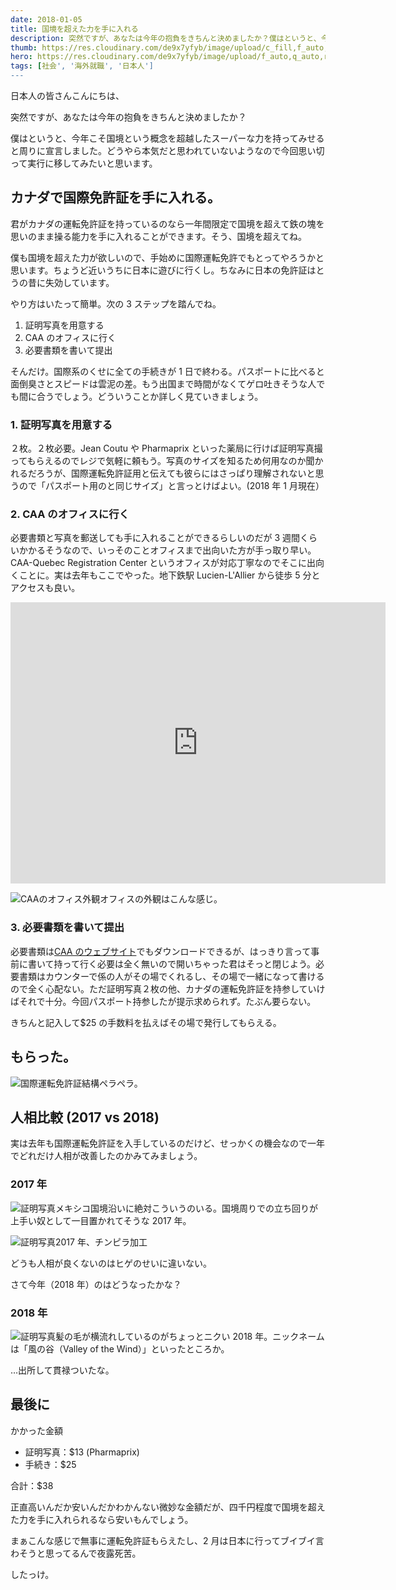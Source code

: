 ```yaml
---
date: 2018-01-05
title: 国境を超えた力を手に入れる
description: 突然ですが、あなたは今年の抱負をきちんと決めましたか？僕はというと、今年こそ国境という概念を超越したスーパーな力を持ってみせると周りに宣言しました。どうやら本気だと思われていないようなので今回思い切って実行に移してみたいと思います。
thumb: https://res.cloudinary.com/de9x7yfyb/image/upload/c_fill,f_auto,h_120,q_auto,r_6,w_120/v1637734537/qc3/posts/international-driving-permit/montreal02_mw9n8b.jpg
hero: https://res.cloudinary.com/de9x7yfyb/image/upload/f_auto,q_auto,r_6,w_680/v1637734537/qc3/posts/international-driving-permit/montreal02_mw9n8b.jpg
tags: [社会', '海外就職', '日本人']
---
```


日本人の皆さんこんにちは、

突然ですが、あなたは今年の抱負をきちんと決めましたか？

僕はというと、今年こそ国境という概念を超越したスーパーな力を持ってみせると周りに宣言しました。どうやら本気だと思われていないようなので今回思い切って実行に移してみたいと思います。

## カナダで国際免許証を手に入れる。

君がカナダの運転免許証を持っているのなら一年間限定で国境を超えて鉄の塊を思いのまま操る能力を手に入れることができます。そう、国境を超えてね。

僕も国境を超えた力が欲しいので、手始めに国際運転免許でもとってやろうかと思います。ちょうど近いうちに日本に遊びに行くし。ちなみに日本の免許証はとうの昔に失効しています。

やり方はいたって簡単。次の 3 ステップを踏んでね。

1.  証明写真を用意する
2.  CAA のオフィスに行く
3.  必要書類を書いて提出

そんだけ。国際系のくせに全ての手続きが 1 日で終わる。パスポートに比べると面倒臭さとスピードは雲泥の差。もう出国まで時間がなくてゲロ吐きそうな人でも間に合うでしょう。どういうことか詳しく見ていきましょう。

### 1\. 証明写真を用意する

２枚。２枚必要。Jean Coutu や Pharmaprix といった薬局に行けば証明写真撮ってもらえるのでレジで気軽に頼もう。写真のサイズを知るため何用なのか聞かれるだろうが、国際運転免許証用と伝えても彼らにはさっぱり理解されないと思うので「パスポート用のと同じサイズ」と言っとけばよい。(2018 年 1 月現在）

### 2\. CAA のオフィスに行く

必要書類と写真を郵送しても手に入れることができるらしいのだが 3 週間くらいかかるそうなので、いっそのことオフィスまで出向いた方が手っ取り早い。CAA-Quebec Registration Center というオフィスが対応丁寧なのでそこに出向くことに。実は去年もここでやった。地下鉄駅 Lucien-L'Allier から徒歩 5 分とアクセスも良い。

<iframe
  style='border:0;'
  src='https://www.google.com/maps/embed?pb=!1m18!1m12!1m3!1d89497.19604973428!2d-73.63780812828482!3d45.494226264810294!2m3!1f0!2f0!3f0!3m2!1i1024!2i768!4f13.1!3m3!1m2!1s0x0%3A0x11d00f9f90aa2525!2sCAA-Quebec+Registration+Center!5e0!3m2!1sen!2sca!4v1515200032035'
  width='600'
  height='450'
  frameborder='0'
></iframe>

![CAAのオフィス外観](https://res.cloudinary.com/de9x7yfyb/image/upload/f_auto,q_auto,r_6,w_680/v1637734537/qc3/posts/international-driving-permit/caa_cnuavw.jpg)オフィスの外観はこんな感じ。

### 3\. 必要書類を書いて提出

必要書類は[CAA のウェブサイト](https://www.caa.ca/international-driving-permit/ 'CAA International Driving Permit')でもダウンロードできるが、はっきり言って事前に書いて持って行く必要は全く無いので開いちゃった君はそっと閉じよう。必要書類はカウンターで係の人がその場でくれるし、その場で一緒になって書けるので全く心配ない。ただ証明写真２枚の他、カナダの運転免許証を持参していけばそれで十分。今回パスポート持参したが提示求められず。たぶん要らない。

きちんと記入して$25 の手数料を払えばその場で発行してもらえる。

## もらった。

![国際運転免許証](https://res.cloudinary.com/de9x7yfyb/image/upload/f_auto,q_auto,r_6,w_680/v1637734537/qc3/posts/international-driving-permit/idp_tcbssx.jpg)結構ペラペラ。

## 人相比較 (2017 vs 2018)

実は去年も国際運転免許証を入手しているのだけど、せっかくの機会なので一年でどれだけ人相が改善したのかみてみましょう。

### 2017 年

![証明写真](https://res.cloudinary.com/de9x7yfyb/image/upload/f_auto,q_auto,r_6,w_680/v1637734537/qc3/posts/international-driving-permit/id01_q5vts3.jpg)メキシコ国境沿いに絶対こういうのいる。国境周りでの立ち回りが上手い奴として一目置かれてそうな 2017 年。

![証明写真](https://res.cloudinary.com/de9x7yfyb/image/upload/f_auto,q_auto,r_6,w_680/v1637734537/qc3/posts/international-driving-permit/id02_xqmhxh.jpg)2017 年、チンピラ加工

どうも人相が良くないのはヒゲのせいに違いない。

さて今年（2018 年）のはどうなったかな？

### 2018 年

![証明写真](https://res.cloudinary.com/de9x7yfyb/image/upload/f_auto,q_auto,r_6,w_680/v1637734536/qc3/posts/international-driving-permit/id03_l9cfh7.jpg)髪の毛が横流れしているのがちょっとニクい 2018 年。ニックネームは「風の谷（Valley
of the Wind）」といったところか。

…出所して貫禄ついたな。

## 最後に

かかった金額

- 証明写真：$13 (Pharmaprix)
- 手続き：$25

合計：$38

正直高いんだか安いんだかわかんない微妙な金額だが、四千円程度で国境を超えた力を手に入れられるなら安いもんでしょう。

まぁこんな感じで無事に運転免許証もらえたし、2 月は日本に行ってブイブイ言わそうと思ってるんで夜露死苦。

したっけ。
